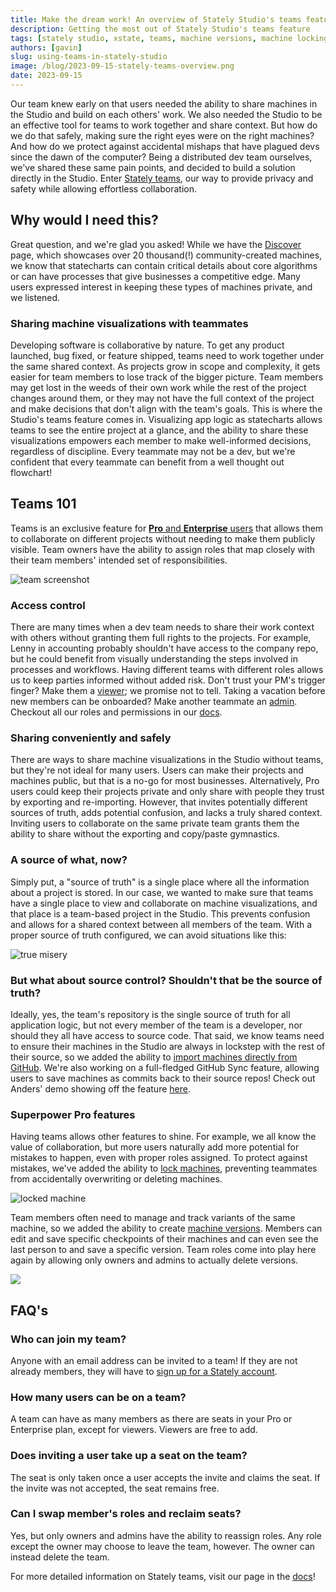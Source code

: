 ```yaml
---
title: Make the dream work! An overview of Stately Studio's teams feature
description: Getting the most out of Stately Studio's teams feature
tags: [stately studio, xstate, teams, machine versions, machine locking]
authors: [gavin]
slug: using-teams-in-stately-studio
image: /blog/2023-09-15-stately-teams-overview.png
date: 2023-09-15
---
```


Our team knew early on that users needed the ability to share machines in the Studio and build on each others' work. 
We also needed the Studio to be an effective tool for teams to work together and share context. 
But how do we do that safely, making sure the right eyes were on the right machines? 
And how do we protect against accidental mishaps that have plagued devs since the dawn of the computer? 
Being a distributed dev team ourselves, we've shared these same pain points, and decided to build a solution directly in the Studio. 
Enter [Stately teams](https://stately.ai/docs/teams), our way to provide privacy and safety while allowing effortless collaboration.

<!--truncate-->

## Why would I need this?
Great question, and we're glad you asked! 
While we have the [Discover](https://stately.ai/registry/discover) page, which showcases over 20 thousand(!) community-created machines, we know that statecharts can contain critical details about core algorithms or can have processes that give businesses a competitive edge. 
Many users expressed interest in keeping these types of machines private, and we listened.

### Sharing machine visualizations with teammates
Developing software is collaborative by nature. To get any product launched, bug fixed, or feature shipped, teams need to work together under the same shared context.
As projects grow in scope and complexity, it gets easier for team members to lose track of the bigger picture. 
Team members may get lost in the weeds of their own work while the rest of the project changes around them, or they may not have the full context of the project and make decisions that don't align with the team's goals.
This is where the Studio's teams feature comes in.
Visualizing app logic as statecharts allows teams to see the entire project at a glance, and the ability to share these visualizations empowers each member to make well-informed decisions, regardless of discipline.
Every teammate may not be a dev, but we're confident that every teammate can benefit from a well thought out flowchart!

## Teams 101
Teams is an exclusive feature for [**Pro** and **Enterprise** users](https://stately.ai/pricing) that allows them to collaborate on different projects without needing to make them publicly visible. Team owners have the ability to assign roles that map closely with their team members' intended set of responsibilities.

![team screenshot](./teamVNext.png)

### Access control
There are many times when a dev team needs to share their work context with others without granting them full rights to the projects. 
For example, Lenny in accounting probably shouldn't have access to the company repo, but he could benefit from visually understanding the steps involved in processes and workflows.
Having different teams with different roles allows us to keep parties informed without added risk. 
Don't trust your PM's trigger finger? Make them a [viewer](https://stately.ai/docs/teams#viewer-role); we promise not to tell. 
Taking a vacation before new members can be onboarded? 
Make another teammate an [admin](https://stately.ai/docs/teams#admin-role). 
Checkout all our roles and permissions in our [docs](https://stately.ai/docs/teams#team-roles). 

### Sharing conveniently and safely
There are ways to share machine visualizations in the Studio without teams, but they're not ideal for many users.
Users can make their projects and machines public, but that is a no-go for most businesses.
Alternatively, Pro users could keep their projects private and only share with people they trust by exporting and re-importing. However, that invites potentially different sources of truth, adds potential confusion, and lacks a truly shared context.
Inviting users to collaborate on the same private team grants them the ability to share without the exporting and copy/paste gymnastics. 

### A source of what, now?
Simply put, a "source of truth" is a single place where all the information about a project is stored. 
In our case, we wanted to make sure that teams have a single place to view and collaborate on machine visualizations, and that place is a team-based project in the Studio.
This prevents confusion and allows for a shared context between all members of the team. With a proper source of truth configured, we can avoid situations like this: 

![true misery](/blog/2023-09-15-file-confusion.png)



### But what about source control? Shouldn't that be the source of truth?
Ideally, yes, the team's repository is the single source of truth for all application logic, but not every member of the team is a developer, nor should they all have access to source code.
That said, we know teams need to ensure their machines in the Studio are always in lockstep with the rest of their source, so we added the ability to [import machines directly from GitHub](https://stately.ai/docs/import-from-github).
We're also working on a full-fledged GitHub Sync feature, allowing users to save machines as commits back to their source repos! Check out Anders' demo showing off the feature [here](https://www.youtube.com/watch?v=WelBycMg2eA&t=1293s).



### Superpower Pro features
Having teams allows other features to shine. For example, we all know the value of collaboration, but more users naturally add more potential for mistakes to happen, even with proper roles assigned. To protect against mistakes, we've added the ability to [lock machines](https://stately.ai/docs/lock-machines), preventing teammates from accidentally overwriting or deleting machines.

![locked machine](./lockedScreenshot.png)


Team members often need to manage and track variants of the same machine, so we added the ability to create [machine versions](https://stately.ai/docs/versions). Members can edit and save specific checkpoints of their machines and can even see the last person to and save a specific version. Team roles come into play here again by allowing only owners and admins to actually delete versions.

![](./versionScreenshot.png)


## FAQ's 

### Who can join my team?
Anyone with an email address can be invited to a team!
If they are not already members, they will have to [sign up for a Stately account](https://stately.ai/registry/login?).

### How many users can be on a team? 
A team can have as many members as there are seats in your Pro or Enterprise plan, except for viewers. 
Viewers are free to add. 

### Does inviting a user take up a seat on the team?
The seat is only taken once a user accepts the invite and claims the seat. 
If the invite was not accepted, the seat remains free. 


### Can I swap member's roles and reclaim seats?
Yes, but only owners and admins have the ability to reassign roles. 
Any role except the owner may choose to leave the team, however. 
The owner can instead delete the team. 


For more detailed information on Stately teams, visit our page in the [docs](https://stately.ai/docs/teams#teams-members-and-pro-plan-seats)!